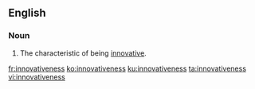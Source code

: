 ==English==
===Noun===
{{en-noun|-}}
# The characteristic of being [[innovative]].

[[fr:innovativeness]]
[[ko:innovativeness]]
[[ku:innovativeness]]
[[ta:innovativeness]]
[[vi:innovativeness]]